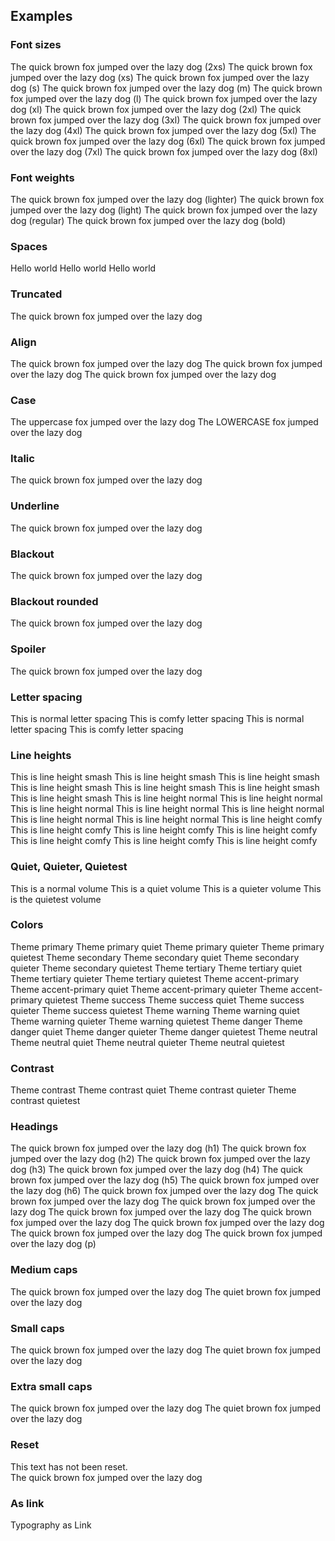 
<PageTitle src="components/Typography" title="Typography" />
<Subtitle />
<Description />
<Primary />
<ArgsTable story={PRIMARY_STORY} />
<Stories />

## Examples

### Font sizes

<Canvas>
  <Flex direction="column">
    <Rhythm my={1}>
      <Typography color="primary" size="2xsmall">
        The quick brown fox jumped over the lazy dog (2xs)
      </Typography>
    </Rhythm>
    <Rhythm my={1}>
      <Typography color="primary" size="xsmall">
        The quick brown fox jumped over the lazy dog (xs)
      </Typography>
    </Rhythm>
    <Rhythm my={1}>
      <Typography color="primary" size="small">
        The quick brown fox jumped over the lazy dog (s)
      </Typography>
    </Rhythm>
    <Rhythm my={1}>
      <Typography color="primary" size="medium">
        The quick brown fox jumped over the lazy dog (m)
      </Typography>
    </Rhythm>
    <Rhythm my={1}>
      <Typography color="primary" size="large">
        The quick brown fox jumped over the lazy dog (l)
      </Typography>
    </Rhythm>
    <Rhythm my={1}>
      <Typography color="primary" size="xlarge">
        The quick brown fox jumped over the lazy dog (xl)
      </Typography>
    </Rhythm>
    <Rhythm my={1}>
      <Typography color="primary" size="2xlarge">
        The quick brown fox jumped over the lazy dog (2xl)
      </Typography>
    </Rhythm>
    <Rhythm my={1}>
      <Typography color="primary" size="3xlarge">
        The quick brown fox jumped over the lazy dog (3xl)
      </Typography>
    </Rhythm>
    <Rhythm my={1}>
      <Typography color="primary" size="4xlarge">
        The quick brown fox jumped over the lazy dog (4xl)
      </Typography>
    </Rhythm>
    <Rhythm my={1}>
      <Typography color="primary" size="5xlarge">
        The quick brown fox jumped over the lazy dog (5xl)
      </Typography>
    </Rhythm>
    <Rhythm my={1}>
      <Typography color="primary" size="6xlarge">
        The quick brown fox jumped over the lazy dog (6xl)
      </Typography>
    </Rhythm>
    <Rhythm my={1}>
      <Typography color="primary" size="7xlarge">
        The quick brown fox jumped over the lazy dog (7xl)
      </Typography>
    </Rhythm>
    <Rhythm my={1}>
      <Typography color="primary" size="8xlarge">
        The quick brown fox jumped over the lazy dog (8xl)
      </Typography>
    </Rhythm>
  </Flex>
</Canvas>

### Font weights

<Canvas>
  <Flex direction="column">
    <Rhythm my={1}>
      <Typography color="primary" size="large" weight="lighter">
        The quick brown fox jumped over the lazy dog (lighter)
      </Typography>
    </Rhythm>
    <Rhythm my={1}>
      <Typography color="primary" size="large" weight="light">
        The quick brown fox jumped over the lazy dog (light)
      </Typography>
    </Rhythm>
    <Rhythm my={1}>
      <Typography color="primary" size="large" weight="regular">
        The quick brown fox jumped over the lazy dog (regular)
      </Typography>
    </Rhythm>
    <Rhythm my={1}>
      <Typography color="primary" size="large" weight="bold">
        The quick brown fox jumped over the lazy dog (bold)
      </Typography>
    </Rhythm>
  </Flex>
</Canvas>

### Spaces

<Canvas>
  <Typography as="div" color="primary">
    Hello
    <Typography variants={['space-before']}>world</Typography>
  </Typography>
  <Typography as="div" color="primary">
    <Typography variants={['space-after']}>Hello</Typography>
    world
  </Typography>
  <Typography as="div" color="primary">
    <Typography variants={['space-after', 'small-caps']}>Hello</Typography>
    <Typography variants={['space-before', '2xlarge']}>world</Typography>
  </Typography>
</Canvas>

### Truncated

<Canvas>
  <Typography as="div" color="primary" style={{ width: '140px' }} variants="truncated">
    The quick brown fox jumped over the lazy dog
  </Typography>
</Canvas>

### Align

<Canvas>
  <Flex direction="column">
    <Typography align="left" as="div" color="primary">
      The quick brown fox jumped over the lazy dog
    </Typography>
    <Typography align="center" as="div" color="primary">
      The quick brown fox jumped over the lazy dog
    </Typography>
    <Typography align="right" as="div" color="primary">
      The quick brown fox jumped over the lazy dog
    </Typography>
  </Flex>
</Canvas>

### Case

<Canvas>
  <Typography as="div" color="primary" variants="uppercase">
    The uppercase fox jumped over the lazy dog
  </Typography>
  <Typography as="div" color="primary" variants="lowercase">
    The LOWERCASE fox jumped over the lazy dog
  </Typography>
</Canvas>

### Italic

<Canvas>
  <Typography color="primary" variants="italic">
    The quick brown fox jumped over the lazy dog
  </Typography>
</Canvas>

### Underline

<Canvas>
  <Typography color="primary" variants="underline">
    The quick brown fox jumped over the lazy dog
  </Typography>
</Canvas>

### Blackout

<Canvas>
  <Typography color="primary" variants="blackout">
    The quick brown fox jumped over the lazy dog
  </Typography>
</Canvas>

### Blackout rounded

<Canvas>
  <Typography color="primary" variants="blackout-rounded">
    The quick brown fox jumped over the lazy dog
  </Typography>
</Canvas>

### Spoiler

<Canvas>
  <Typography color="primary" variants="spoiler">
    The quick brown fox jumped over the lazy dog
  </Typography>
</Canvas>

### Letter spacing

<Canvas>
  <Typography as="div" color="primary">
    This is normal letter spacing
  </Typography>
  <Typography as="div" color="primary" variants="letter-spacing-comfy">
    This is comfy letter spacing
  </Typography>
  <Typography as="div" color="primary" variants="uppercase">
    This is normal letter spacing
  </Typography>
  <Typography as="div" color="primary" variants={['letter-spacing-comfy', 'uppercase']}>
    This is comfy letter spacing
  </Typography>
</Canvas>

### Line heights

<Canvas>
  <Rhythm my={2} style={{ maxWidth: '400px' }}>
    <Typography as="div" color="primary" variants="line-height-smash">
      This is line height smash This is line height smash This is line height smash This is line height smash This is
      line height smash This is line height smash This is line height smash
    </Typography>
    <Typography as="div" color="primary" variants="line-height-normal">
      This is line height normal This is line height normal This is line height normal This is line height normal This
      is line height normal This is line height normal This is line height normal
    </Typography>
    <Typography as="div" color="primary" variants="line-height-comfy">
      This is line height comfy This is line height comfy This is line height comfy This is line height comfy This is
      line height comfy This is line height comfy This is line height comfy
    </Typography>
  </Rhythm>
</Canvas>

### Quiet, Quieter, Quietest

<Canvas>
  <Typography as="div" color="primary">
    This is a normal volume
  </Typography>
  <Typography as="div" color="primary" volume="quiet">
    This is a quiet volume
  </Typography>
  <Typography as="div" color="primary" volume="quieter">
    This is a quieter volume
  </Typography>
  <Typography as="div" color="primary" volume="quietest">
    This is the quietest volume
  </Typography>
</Canvas>

### Colors

<Canvas>
  <Typography as="div" color="primary">
    Theme primary
  </Typography>
  <Typography as="div" color="primary" volume="quiet">
    Theme primary quiet
  </Typography>
  <Typography as="div" color="primary" volume="quieter">
    Theme primary quieter
  </Typography>
  <Typography as="div" color="primary" volume="quietest">
    Theme primary quietest
  </Typography>
</Canvas>

<Canvas>
  <Typography as="div" color="secondary">
    Theme secondary
  </Typography>
  <Typography as="div" color="secondary" volume="quiet">
    Theme secondary quiet
  </Typography>
  <Typography as="div" color="secondary" volume="quieter">
    Theme secondary quieter
  </Typography>
  <Typography as="div" color="secondary" volume="quietest">
    Theme secondary quietest
  </Typography>
</Canvas>

<Canvas>
  <Typography as="div" color="tertiary">
    Theme tertiary
  </Typography>
  <Typography as="div" color="tertiary" volume="quiet">
    Theme tertiary quiet
  </Typography>
  <Typography as="div" color="tertiary" volume="quieter">
    Theme tertiary quieter
  </Typography>
  <Typography as="div" color="tertiary" volume="quietest">
    Theme tertiary quietest
  </Typography>
</Canvas>

<Canvas>
  <Typography as="div" color="accent-primary">
    Theme accent-primary
  </Typography>
  <Typography as="div" color="accent-primary" volume="quiet">
    Theme accent-primary quiet
  </Typography>
  <Typography as="div" color="accent-primary" volume="quieter">
    Theme accent-primary quieter
  </Typography>
  <Typography as="div" color="accent-primary" volume="quietest">
    Theme accent-primary quietest
  </Typography>
</Canvas>

<Canvas>
  <Typography as="div" color="success">
    Theme success
  </Typography>
  <Typography as="div" color="success" volume="quiet">
    Theme success quiet
  </Typography>
  <Typography as="div" color="success" volume="quieter">
    Theme success quieter
  </Typography>
  <Typography as="div" color="success" volume="quietest">
    Theme success quietest
  </Typography>
</Canvas>

<Canvas>
  <Typography as="div" color="warning">
    Theme warning
  </Typography>
  <Typography as="div" color="warning" volume="quiet">
    Theme warning quiet
  </Typography>
  <Typography as="div" color="warning" volume="quieter">
    Theme warning quieter
  </Typography>
  <Typography as="div" color="warning" volume="quietest">
    Theme warning quietest
  </Typography>
</Canvas>

<Canvas>
  <Typography as="div" color="danger">
    Theme danger
  </Typography>
  <Typography as="div" color="danger" volume="quiet">
    Theme danger quiet
  </Typography>
  <Typography as="div" color="danger" volume="quieter">
    Theme danger quieter
  </Typography>
  <Typography as="div" color="danger" volume="quietest">
    Theme danger quietest
  </Typography>
</Canvas>

<Canvas>
  <Typography as="div" color="neutral">
    Theme neutral
  </Typography>
  <Typography as="div" color="neutral" volume="quiet">
    Theme neutral quiet
  </Typography>
  <Typography as="div" color="neutral" volume="quieter">
    Theme neutral quieter
  </Typography>
  <Typography as="div" color="neutral" volume="quietest">
    Theme neutral quietest
  </Typography>
</Canvas>

### Contrast

<Canvas contrast>
  <Typography as="div" color="contrast">
    Theme contrast
  </Typography>
  <Typography as="div" color="contrast" volume="quiet">
    Theme contrast quiet
  </Typography>
  <Typography as="div" color="contrast" volume="quieter">
    Theme contrast quieter
  </Typography>
  <Typography as="div" color="contrast" volume="quietest">
    Theme contrast quietest
  </Typography>
</Canvas>

### Headings

<Canvas>
  <Rhythm my={2}>
    <Typography color="primary" heading="h1">
      The quick brown fox jumped over the lazy dog (h1)
    </Typography>
    <Typography color="primary" heading="h2">
      The quick brown fox jumped over the lazy dog (h2)
    </Typography>
    <Typography color="primary" heading="h3">
      The quick brown fox jumped over the lazy dog (h3)
    </Typography>
    <Typography color="primary" heading="h4">
      The quick brown fox jumped over the lazy dog (h4)
    </Typography>
    <Typography color="primary" heading="h5">
      The quick brown fox jumped over the lazy dog (h5)
    </Typography>
    <Typography color="primary" heading="h6">
      The quick brown fox jumped over the lazy dog (h6)
    </Typography>
    <Typography color="primary" heading="p">
      The quick brown fox jumped over the lazy dog The quick brown fox jumped over the lazy dog The quick brown fox
      jumped over the lazy dog The quick brown fox jumped over the lazy dog The quick brown fox jumped over the lazy dog
      The quick brown fox jumped over the lazy dog The quick brown fox jumped over the lazy dog The quick brown fox
      jumped over the lazy dog (p)
    </Typography>
  </Rhythm>
</Canvas>

### Medium caps

<Canvas>
  <Typography color="primary" variants={['medium-caps']}>
    The quick brown fox jumped over the lazy dog
  </Typography>
</Canvas>

<Canvas>
  <Typography color="primary" variants={['medium-caps']} volume="quiet">
    The quiet brown fox jumped over the lazy dog
  </Typography>
</Canvas>

### Small caps

<Canvas>
  <Typography color="primary" variants={['small-caps']}>
    The quick brown fox jumped over the lazy dog
  </Typography>
</Canvas>

<Canvas>
  <Typography color="primary" variants={['small-caps']} volume="quiet">
    The quiet brown fox jumped over the lazy dog
  </Typography>
</Canvas>

### Extra small caps

<Canvas>
  <Typography color="primary" variants={['xsmall-caps']}>
    The quick brown fox jumped over the lazy dog
  </Typography>
</Canvas>

<Canvas>
  <Typography color="primary" variants={['xsmall-caps']} volume="quiet">
    The quiet brown fox jumped over the lazy dog
  </Typography>
</Canvas>

### Reset

<Canvas>
  <Typography
    as="div"
    color="primary"
    style={{
      fontSize: '14px',
      fontWeight: 'bold',
      fontStyle: 'italic',
      letterSpacing: '1.5px',
      textTransform: 'uppercase',
    }}
  >
    <div>This text has not been reset.</div>
    <Typography variants={['reset']}>The quick brown fox jumped over the lazy dog</Typography>
  </Typography>
</Canvas>

### As link

<Canvas>
  <Typography as={Link} href="https://phorkit.org" target="_blank" volume="quiet">
    Typography as Link
  </Typography>
</Canvas>
